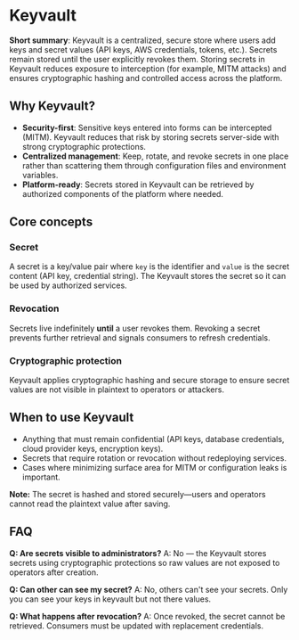 
# Keyvault

**Short summary**: Keyvault is a centralized, secure store where users add keys and secret values (API keys, AWS credentials, tokens, etc.). Secrets remain stored until the user explicitly revokes them. Storing secrets in Keyvault reduces exposure to interception (for example, MITM attacks) and ensures cryptographic hashing and controlled access across the platform.



## Why Keyvault?

* **Security-first**: Sensitive keys entered into forms can be intercepted (MITM). Keyvault reduces that risk by storing secrets server-side with strong cryptographic protections.
* **Centralized management**: Keep, rotate, and revoke secrets in one place rather than scattering them through configuration files and environment variables.
* **Platform-ready**: Secrets stored in Keyvault can be retrieved by authorized components of the platform where needed.


## Core concepts

### Secret

A secret is a key/value pair where `key` is the identifier and `value` is the secret content (API key, credential string). The Keyvault stores the secret so it can be used by authorized services.

### Revocation

Secrets live indefinitely **until** a user revokes them. Revoking a secret prevents further retrieval and signals consumers to refresh credentials.

### Cryptographic protection

Keyvault applies cryptographic hashing and secure storage to ensure secret values are not visible in plaintext to operators or attackers.



## When to use Keyvault

* Anything that must remain confidential (API keys, database credentials, cloud provider keys, encryption keys).
* Secrets that require rotation or revocation without redeploying services.
* Cases where minimizing surface area for MITM or configuration leaks is important.




**Note:** The secret is hashed and stored securely—users and operators cannot read the plaintext value after saving.




## FAQ

**Q: Are secrets visible to administrators?**
A: No — the Keyvault stores secrets using cryptographic protections so raw values are not exposed to operators after creation.

**Q: Can other can see my secret?**
A: No, others can't see your secrets. Only you can see your keys in keyvault but not there values.

**Q: What happens after revocation?**
A: Once revoked, the secret cannot be retrieved. Consumers must be updated with replacement credentials.




